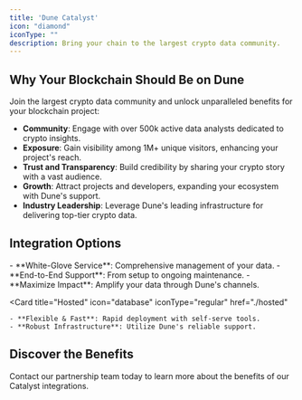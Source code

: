 ```yaml
---
title: 'Dune Catalyst'
icon: "diamond"
iconType: ""
description: Bring your chain to the largest crypto data community.
---
```


## Why Your Blockchain Should Be on Dune

Join the largest crypto data community and unlock unparalleled benefits for your blockchain project:

- **Community**: Engage with over 500k active data analysts dedicated to crypto insights.
- **Exposure**: Gain visibility among 1M+ unique visitors, enhancing your project's reach.
- **Trust and Transparency**: Build credibility by sharing your crypto story with a vast audience.
- **Growth**: Attract projects and developers, expanding your ecosystem with Dune's support.
- **Industry Leadership**: Leverage Dune's leading infrastructure for delivering top-tier crypto data.





## Integration Options

<CardGroup cols={2}>
  <Card
    title="Fully Managed"
    icon="database"
    iconType="solid"
    href="./fully-managed"
  >
    - **White-Glove Service**: Comprehensive management of your data.
    - **End-to-End Support**: From setup to ongoing maintenance.
    - **Maximize Impact**: Amplify your data through Dune's channels.
  </Card>
  
  <Card
    title="Hosted"
    icon="database"
    iconType="regular"
    href="./hosted"
  >
    - **Flexible & Fast**: Rapid deployment with self-serve tools.
    - **Robust Infrastructure**: Utilize Dune's reliable support.
  </Card>
</CardGroup>


## Discover the Benefits

<CardGroup cols={1}>
  <Card
    title="Reach out to us"
    icon="phone"
    href="https://dune.com/enterprise"
  >
    Contact our partnership team today to learn more about the benefits of our Catalyst integrations.
  </Card>
</CardGroup>